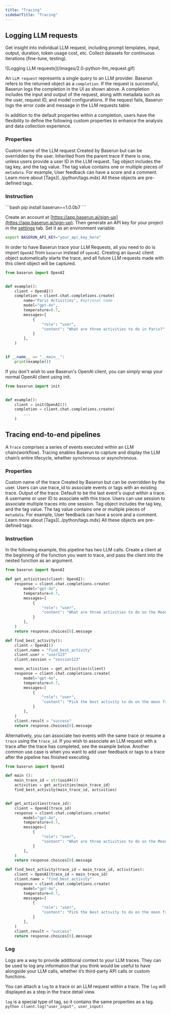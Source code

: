 ```yaml
---
title: "Tracing"
sidebarTitle: "Tracing"
---
```


## Logging LLM requests

Get insight into individual LLM request, including prompt templates, input, output, duration, token usage cost, etc. Collect datasets for continuous iterations (fine-tune, testing).

<Frame>![Logging LLM requests](/images/2.0-python-llm_request.gif)</Frame>

An <code>LLM request</code> represents a single query to an LLM provider. Baserun refers to the returned object as a <code>completion</code>.
If the request is successful, Baserun logs the completion in the UI as shown above. A completion includes the input and output of the request, along with metadata such as the user, request ID, and model configurations.
If the request fails, Baserun logs the error code and message in the LLM requests table.

In addition to the default properties within a completion, users have the flexibility to define the following custom properties to enhance the analysis and data collection experience.

### Properties

<ParamField path="name" type="string">
  Custom name of the LLM request
</ParamField>

<ParamField path="completion_id" type="UUID">
  Created by Baserun but can be overridden by the user.
</ParamField>

<ParamField path="user" type="string">
  Inherited from the parent trace if there is one, unless users provide a user
  ID in the LLM request.
</ParamField>

<ParamField path="tag" type="Tag Object">
  Tag object includes the tag key, and the tag value. The tag value contains one
  or multiple pieces of <code>metadata</code>. For example, User feedback can
  have a score and a comment. <br />
  Learn more about [Tags](../python/tags.mdx)
</ParamField>

<ParamField path="log, user feedback, variables" type="Tag Object">
  All these objects are pre-defined tags. <br />
</ParamField>

### Instruction

<Steps>
<Step title="Install Baserun SDK">
```bash
pip install baserun==1.0.0b7
```
</Step>
<Step title="Set the Baserun API key">

Create an account at [https://app.baserun.ai/sign-up](https://app.baserun.ai/sign-up). Then generate an API key for your project in the [settings](https://app.baserun.ai/settings) tab. Set it as an environment variable:

```bash
export BASERUN_API_KEY="your_api_key_here"
```

</Step>
<Step title="Import and Init">
In order to have Baserun trace your LLM Requests, all you need to do is import <code>OpenAI</code> from <code>baserun</code> instead of <code>openAI</code>. Creating an <code>OpenAI</code> client object automatically starts the trace, and all future LLM requests made with this client object will be captured.

```python
from baserun import OpenAI


def example():
    client = OpenAI()
    completion = client.chat.completions.create(
        name="Paris Activities", #optional name
        model="gpt-4o",
        temperature=0.7,
        messages=[
            {
                "role": "user",
                "content": "What are three activities to do in Paris?"
            }
        ],
    )


if __name__ == "__main__":
    print(example())

```

</Step>
<Step title="Alternate init method">
If you don't wish to use Baserun's OpenAI client, you can simply wrap your normal OpenAI client using init.

```python
from baserun import init


def example():
    client = init(OpenAI())
    completion = client.chat.completions.create(
        ...
    )
```

</Step>
</Steps>

## Tracing end-to-end pipelines

A <code>Trace</code> comprises a series of events executed within an LLM chain(workflow). Tracing enables Baserun to capture and display the LLM chain’s entire lifecycle, whether synchronous or asynchronous.

### Properties

<ParamField path="name" type="string">
  Custom name of the trace
</ParamField>

<ParamField path="trace_id" type="UUID">
  Created by Baserun but can be overridden by the user. Users can use trace_id
  to associate events or tags with an existing trace.
</ParamField>

<ParamField path="result" type="JSON-serializable">
  Output of the trace. Default to be the last event's ouput within a trace.
</ParamField>

<ParamField path="user" type="string">
  A username or user ID to associate with this trace.
</ParamField>

<ParamField path="session" type="string">
  Users can use session to associate multiple traces into one session.
</ParamField>

<ParamField path="tag" type="Tag Object">
  Tag object includes the tag key, and the tag value. The tag value contains one
  or multiple pieces of <code>metadata</code>. For example, User feedback can
  have a score and a comment. <br />
  Learn more about [Tags](../python/tags.mdx)
</ParamField>

<ParamField path="custom log, user feedback, variables" type="Tag Object">
  All these objects are pre-defined tags. <br />
</ParamField>

### Instruction

In the following example, this pipeline has two LLM calls. Create a client at the beginning of the function you want to trace, and pass the client into the nested function as an argument.

```python
from baserun import OpenAI

def get_activities(client: OpenAI):
    response = client.chat.completions.create(
        model="gpt-4o",
        temperature=0.7,
        messages=[
            {
                "role": "user",
                "content": "What are three activities to do on the Moon?"
            }
        ],
    )
    return response.choices[0].message

def find_best_activity():
    client = OpenAI()
    client.name = "find_best_activity"
    client.user = "user123"
    client.session = "session123"

    moon_activities = get_activities(client)
    response = client.chat.completions.create(
        model="gpt-4o",
        temperature=0.7,
        messages=[
            {
                "role": "user",
                "content": "Pick the best activity to do on the moon from the following, including a convincing reason to do so.\n + {moon_activities}"
            }
        ],
    )
    client.result = "success"
    return response.choices[0].message
```

Alternatively, you can associate two events with the same trace or resume a <code>trace</code> using the <code>trace_id</code>. If you wish to associate an LLM request with a trace after the trace has completed, see the example below. Another common use case is when you want to add user feedback or tags to a trace after the pipeline has finished executing.

```python
from baserun import OpenAI

def main ():
    main_trace_id = str(uuid4())
    activities = get_activities(main_trace_id)
    find_best_activity(main_trace_id, activities)


def get_activities(trace_id):
    client = OpenAI(trace_id)
    response = client.chat.completions.create(
        model="gpt-4o",
        temperature=0.7,
        messages=[
            {
                "role": "user",
                "content": "What are three activities to do on the Moon?"
            }
        ],
    )
    return response.choices[0].message

def find_best_activity(trace_id = main_trace_id, activities):
    client = OpenAI(trace_id = main_trace_id)
    client.name = "find_best_activity"
    response = client.chat.completions.create(
        model="gpt-4o",
        temperature=0.7,
        messages=[
            {
                "role": "user",
                "content": "Pick the best activity to do on the moon from the following, including a convincing reason to do so.\n + {activities}"
            }
        ],
    )
    client.result = "success"
    return response.choices[0].message
```

### Log

Logs are a way to provide additional context to your LLM traces. They can be used to log any information that you think would be useful to have alongside your LLM calls, whether it’s third-party API calls or custom functions.

You can attach a <code>log</code> to a trace or an LLM request within a trace. The <code>log</code> will displayed as a step in the trace detail view.

<code>log</code> is a special type of tag, so it contains the same properties as
a tag.
<ParamField path="name" type="string" optional></ParamField>
<ParamField path="value" type="JSON-serializable" required></ParamField>
```python client.log("user_input", user_input) ```
